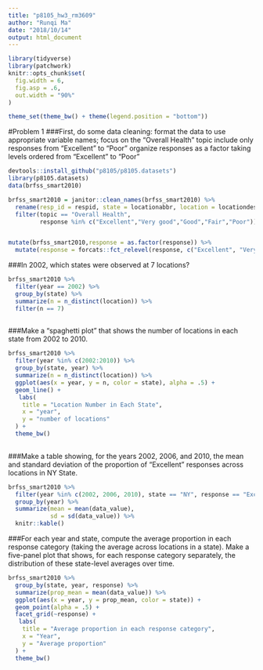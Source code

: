 ```yaml
---
title: "p8105_hw3_rm3609"
author: "Runqi Ma"
date: "2018/10/14"
output: html_document
---
```



```r
library(tidyverse)
library(patchwork)
knitr::opts_chunk$set(
  fig.width = 6,
  fig.asp = .6,
  out.width = "90%"
)

theme_set(theme_bw() + theme(legend.position = "bottom"))
```

#Problem 1 
###First, do some data cleaning:
format the data to use appropriate variable names;
focus on the “Overall Health” topic
include only responses from “Excellent” to “Poor”
organize responses as a factor taking levels ordered from “Excellent” to “Poor”

```r
devtools::install_github("p8105/p8105.datasets")
library(p8105.datasets)
data(brfss_smart2010)

brfss_smart2010 = janitor::clean_names(brfss_smart2010) %>% 
  rename(resp_id = respid, state = locationabbr, location = locationdesc) %>% 
  filter(topic == "Overall Health", 
         response %in% c("Excellent","Very good","Good","Fair","Poor"))


mutate(brfss_smart2010,response = as.factor(response)) %>% 
  mutate(response = forcats::fct_relevel(response, c("Excellent", "Very good", "Good", "Fair", "Poor")))

```


###In 2002, which states were observed at 7 locations?
```r
brfss_smart2010 %>% 
  filter(year == 2002) %>% 
  group_by(state) %>% 
  summarize(n = n_distinct(location)) %>% 
  filter(n == 7)
  
```

###Make a “spaghetti plot” that shows the number of locations in each state from 2002 to 2010.
```r
brfss_smart2010 %>% 
  filter(year %in% c(2002:2010)) %>% 
  group_by(state, year) %>% 
  summarize(n = n_distinct(location)) %>% 
  ggplot(aes(x = year, y = n, color = state), alpha = .5) +
  geom_line() +
   labs(
    title = "Location Number in Each State",
    x = "year",
    y = "number of locations"
  ) + 
  theme_bw()
  
```

###Make a table showing, for the years 2002, 2006, and 2010, the mean and standard deviation of the proportion of “Excellent” responses across locations in NY State.
```r
brfss_smart2010 %>% 
  filter(year %in% c(2002, 2006, 2010), state == "NY", response == "Excellent" ) %>%
  group_by(year) %>% 
  summarize(mean = mean(data_value),
            sd = sd(data_value)) %>% 
  knitr::kable()
```

###For each year and state, compute the average proportion in each response category (taking the average across locations in a state). Make a five-panel plot that shows, for each response category separately, the distribution of these state-level averages over time.
```r
brfss_smart2010 %>% 
  group_by(state, year, response) %>% 
  summarize(prop_mean = mean(data_value)) %>% 
  ggplot(aes(x = year, y = prop_mean, color = state)) +
  geom_point(alpha = .5) +
  facet_grid(~response) +
   labs(
    title = "Average proportion in each response category",
    x = "Year",
    y = "Average proportion"
  ) + 
  theme_bw()
```

